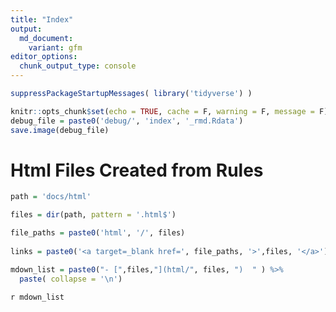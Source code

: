 ```yaml
---
title: "Index"
output: 
  md_document:
    variant: gfm
editor_options:
  chunk_output_type: console
---
```



```r
suppressPackageStartupMessages( library('tidyverse') ) 
```

```r

knitr::opts_chunk$set(echo = TRUE, cache = F, warning = F, message = F)
debug_file = paste0('debug/', 'index', '_rmd.Rdata')
save.image(debug_file)
```



# Html Files Created from Rules

```r

path = 'docs/html'

files = dir(path, pattern = '.html$')

file_paths = paste0('html', '/', files)
  
links = paste0('<a target=_blank href=', file_paths, '>',files, '</a>')

```

```r
mdown_list = paste0("- [",files,"](html/", files, ")  " ) %>%
  paste( collapse = '\n')
```

`r mdown_list`

